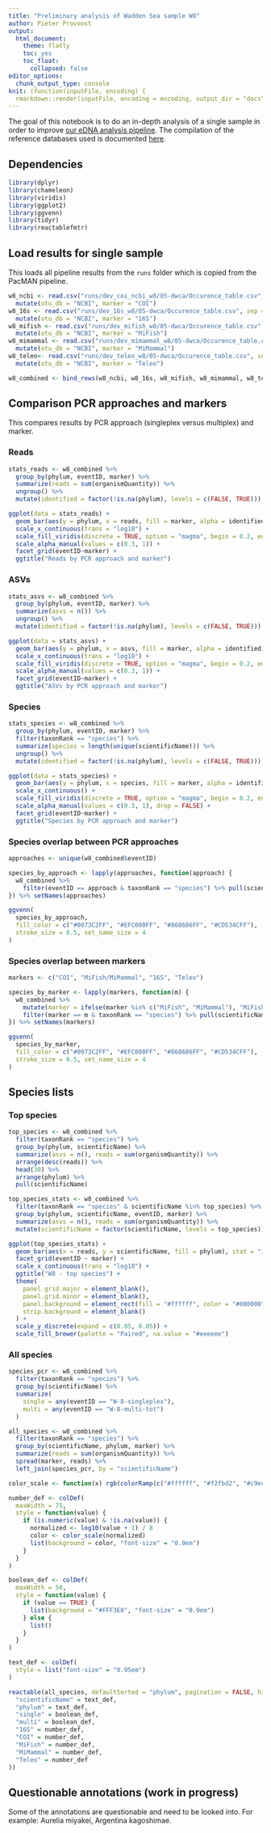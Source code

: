 ```yaml
---
title: "Preliminary analysis of Wadden Sea sample W8"
author: Pieter Provoost
output: 
  html_document:
    theme: flatly
    toc: yes
    toc_float:
      collapsed: false
editor_options: 
  chunk_output_type: console
knit: (function(inputFile, encoding) {
  rmarkdown::render(inputFile, encoding = encoding, output_dir = "docs") })  
---
```


The goal of this notebook is to do an in-depth analysis of a single sample in order to improve [our eDNA analysis pipeline](https://github.com/iobis/PacMAN-pipeline). The compilation of the reference databases used is documented [here](https://github.com/iobis/eDNA_trial_data/blob/master/eDNA_expeditions_ref_dbs.md).

<style>
pre {
  background-color: '#eeeeee'
}
.tocify-extend-page {
  height: 0 !important;
}
</style>

## Dependencies

```r
library(dplyr)
library(chameleon)
library(viridis)
library(ggplot2)
library(ggvenn)
library(tidyr)
library(reactablefmtr)
```

## Load results for single sample

This loads all pipeline results from the `runs` folder which is copied from the PacMAN pipeline.

```r
w8_ncbi <- read.csv("runs/dev_coi_ncbi_w8/05-dwca/Occurence_table.csv", sep = "\t", na.strings = c("", "nan")) %>%
  mutate(otu_db = "NCBI", marker = "COI")
w8_16s <- read.csv("runs/dev_16s_w8/05-dwca/Occurence_table.csv", sep = "\t", na.strings = c("", "nan")) %>%
  mutate(otu_db = "NCBI", marker = "16S")
w8_mifish <- read.csv("runs/dev_mifish_w8/05-dwca/Occurence_table.csv", sep = "\t", na.strings = c("", "nan")) %>%
  mutate(otu_db = "NCBI", marker = "MiFish")
w8_mimammal <- read.csv("runs/dev_mimammal_w8/05-dwca/Occurence_table.csv", sep = "\t", na.strings = c("", "nan")) %>%
  mutate(otu_db = "NCBI", marker = "MiMammal")
w8_teleo<- read.csv("runs/dev_teleo_w8/05-dwca/Occurence_table.csv", sep = "\t", na.strings = c("", "nan")) %>%
  mutate(otu_db = "NCBI", marker = "Teleo")

w8_combined <- bind_rows(w8_ncbi, w8_16s, w8_mifish, w8_mimammal, w8_teleo)
```

## Comparison PCR approaches and markers

This compares results by PCR approach (singleplex versus multiplex) and marker.

### Reads

```r
stats_reads <- w8_combined %>%
  group_by(phylum, eventID, marker) %>%
  summarize(reads = sum(organismQuantity)) %>%
  ungroup() %>%
  mutate(identified = factor(!is.na(phylum), levels = c(FALSE, TRUE)))

ggplot(data = stats_reads) +
  geom_bar(aes(y = phylum, x = reads, fill = marker, alpha = identified), stat = "identity") +
  scale_x_continuous(trans = "log10") +
  scale_fill_viridis(discrete = TRUE, option = "magma", begin = 0.2, end = 0.8) +
  scale_alpha_manual(values = c(0.3, 1)) +
  facet_grid(eventID~marker) +
  ggtitle("Reads by PCR approach and marker")
```

### ASVs

```r
stats_asvs <- w8_combined %>%
  group_by(phylum, eventID, marker) %>%
  summarize(asvs = n()) %>%
  ungroup() %>%
  mutate(identified = factor(!is.na(phylum), levels = c(FALSE, TRUE)))

ggplot(data = stats_asvs) +
  geom_bar(aes(y = phylum, x = asvs, fill = marker, alpha = identified), stat = "identity") +
  scale_x_continuous(trans = "log10") +
  scale_fill_viridis(discrete = TRUE, option = "magma", begin = 0.2, end = 0.8) +
  scale_alpha_manual(values = c(0.3, 1)) +
  facet_grid(eventID~marker) +
  ggtitle("ASVs by PCR approach and marker")
```

### Species

```r
stats_species <- w8_combined %>%
  group_by(phylum, eventID, marker) %>%
  filter(taxonRank == "species") %>%
  summarize(species = length(unique(scientificName))) %>%
  ungroup() %>%
  mutate(identified = factor(!is.na(phylum), levels = c(FALSE, TRUE)))

ggplot(data = stats_species) +
  geom_bar(aes(y = phylum, x = species, fill = marker, alpha = identified), stat = "identity") +
  scale_x_continuous() +
  scale_fill_viridis(discrete = TRUE, option = "magma", begin = 0.2, end = 0.8) +
  scale_alpha_manual(values = c(0.3, 1), drop = FALSE) +
  facet_grid(eventID~marker) +
  ggtitle("Species by PCR approach and marker")
```

### Species overlap between PCR approaches

```r
approaches <- unique(w8_combined$eventID)

species_by_approach <- lapply(approaches, function(approach) {
  w8_combined %>%
    filter(eventID == approach & taxonRank == "species") %>% pull(scientificName) %>% unique()
}) %>% setNames(approaches)

ggvenn(
  species_by_approach, 
  fill_color = c("#0073C2FF", "#EFC000FF", "#868686FF", "#CD534CFF"),
  stroke_size = 0.5, set_name_size = 4
)
```

### Species overlap between markers

```r
markers <- c("COI", "MiFish/MiMammal", "16S", "Teleo")

species_by_marker <- lapply(markers, function(m) {
  w8_combined %>%
    mutate(marker = ifelse(marker %in% c("MiFish", "MiMammal"), "MiFish/MiMammal", marker)) %>%
    filter(marker == m & taxonRank == "species") %>% pull(scientificName) %>% unique()
}) %>% setNames(markers)

ggvenn(
  species_by_marker, 
  fill_color = c("#0073C2FF", "#EFC000FF", "#868686FF", "#CD534CFF"),
  stroke_size = 0.5, set_name_size = 4
)
```

## Species lists

### Top species

```r
top_species <- w8_combined %>%
  filter(taxonRank == "species") %>%
  group_by(phylum, scientificName) %>%
  summarize(asvs = n(), reads = sum(organismQuantity)) %>%
  arrange(desc(reads)) %>%
  head(30) %>%
  arrange(phylum) %>%
  pull(scientificName)

top_species_stats <- w8_combined %>%
  filter(taxonRank == "species" & scientificName %in% top_species) %>%
  group_by(phylum, scientificName, eventID, marker) %>%
  summarize(asvs = n(), reads = sum(organismQuantity)) %>%
  mutate(scientificName = factor(scientificName, levels = top_species))

ggplot(top_species_stats) +
  geom_bar(aes(x = reads, y = scientificName, fill = phylum), stat = "identity") +
  facet_grid(eventID ~ marker) +
  scale_x_continuous(trans = "log10") +
  ggtitle("W8 - top species") +
  theme(
    panel.grid.major = element_blank(),
    panel.grid.minor = element_blank(),
    panel.background = element_rect(fill = "#ffffff", color = "#000000"),
    strip.background = element_blank()
  ) +
  scale_y_discrete(expand = c(0.05, 0.05)) +
  scale_fill_brewer(palette = "Paired", na.value = "#eeeeee")
```

### All species

```r
species_pcr <- w8_combined %>%
  filter(taxonRank == "species") %>%
  group_by(scientificName) %>%
  summarize(
    single = any(eventID == "W-8-singleplex"),
    multi = any(eventID == "W-8-multi-tot")
  )

all_species <- w8_combined %>%
  filter(taxonRank == "species") %>%
  group_by(scientificName, phylum, marker) %>%
  summarize(reads = sum(organismQuantity)) %>%
  spread(marker, reads) %>%
  left_join(species_pcr, by = "scientificName")

color_scale <- function(x) rgb(colorRamp(c("#ffffff", "#f2fbd2", "#c9ecb4", "#93d3ab", "#35b0ab"))(x), maxColorValue = 255)

number_def <- colDef(
  maxWidth = 75,
  style = function(value) {
    if (is.numeric(value) & !is.na(value)) {
      normalized <- log10(value + 1) / 8
      color <- color_scale(normalized)
      list(background = color, "font-size" = "0.9em")
    }
  }
)

boolean_def <- colDef(
  maxWidth = 50,
  style = function(value) {
    if (value == TRUE) {
      list(background = "#FFF3E0", "font-size" = "0.9em")
    } else {
      list()
    }
  }
)

text_def <- colDef(
  style = list("font-size" = "0.95em")
)

reactable(all_species, defaultSorted = "phylum", pagination = FALSE, highlight = TRUE, compact = TRUE, wrap = FALSE, columns = list(
  "scientificName" = text_def,
  "phylum" = text_def,
  "single" = boolean_def,
  "multi" = boolean_def,
  "16S" = number_def,
  "COI" = number_def,
  "MiFish" = number_def,
  "MiMammal" = number_def,
  "Teleo" = number_def
))
```

## Questionable annotations (work in progress)

Some of the annotations are questionable and need to be looked into. For example: Aurelia miyakei, Argentina kagoshimae.
